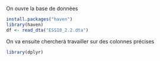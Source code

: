 On ouvre la base de données
```r
install.packages("haven")
library(haven)
df <- read_dta("ESS10_2.2.dta")
```
On va ensuite chercherà travailler sur des colonnes précises
```r
library(dplyr)
```
```r

```